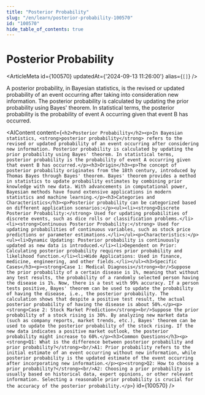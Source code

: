 ```yaml
---
title: "Posterior Probability"
slug: "/en/learn/posterior-probability-100570"
id: "100570"
hide_table_of_contents: true
---
```



# Posterior Probability

<ArticleMeta id={100570} updatedAt={'2024-09-13 11:26:00'} alias={`[]`} />
<div className='border-solid border-b border-t-0 my-4 border-[var(--ifm-color-gray-300)]' />

A posterior probability, in Bayesian statistics, is the revised or updated probability of an event occurring after taking into consideration new information. The posterior probability is calculated by updating the prior probability using Bayes' theorem. In statistical terms, the posterior probability is the probability of event A occurring given that event B has occurred.

<AIContent content={`<h2>Posterior Probability</h2><p>In Bayesian statistics, <strong>posterior probability</strong> refers to the revised or updated probability of an event occurring after considering new information. Posterior probability is calculated by updating the prior probability using Bayes' theorem. In statistical terms, posterior probability is the probability of event A occurring given that event B has occurred.</p><h3>Origin</h3><p>The concept of posterior probability originates from the 18th century, introduced by Thomas Bayes through Bayes' theorem. Bayes' theorem provides a method in statistics to update probability estimates by combining prior knowledge with new data. With advancements in computational power, Bayesian methods have found extensive applications in modern statistics and machine learning.</p><h3>Categories and Characteristics</h3><p>Posterior probability can be categorized based on different application scenarios:</p><ul><li><strong>Discrete Posterior Probability:</strong> Used for updating probabilities of discrete events, such as dice rolls or classification problems.</li><li><strong>Continuous Posterior Probability:</strong> Used for updating probabilities of continuous variables, such as stock price predictions or parameter estimations.</li></ul><p>Characteristics:</p><ul><li>Dynamic Updating: Posterior probability is continuously updated as new data is introduced.</li><li>Dependent on Prior: Calculating posterior probability requires prior probability and likelihood function.</li><li>Wide Applications: Used in finance, medicine, engineering, and other fields.</li></ul><h3>Specific Cases</h3><p><strong>Case 1: Medical Diagnosis</strong><br/>Suppose the prior probability of a certain disease is 1%, meaning that without any test results, the probability of a randomly selected person having the disease is 1%. Now, there is a test with 99% accuracy. If a person tests positive, Bayes' theorem can be used to update the probability of having the disease, i.e., the posterior probability. The calculation shows that despite a positive test result, the actual posterior probability of having the disease is about 50%.</p><p><strong>Case 2: Stock Market Prediction</strong><br/>Suppose the prior probability of a stock rising is 30%. By analyzing new market data (such as company reports, market trends, etc.), Bayes' theorem can be used to update the posterior probability of the stock rising. If the new data indicates a positive market outlook, the posterior probability might increase to 60%.</p><h3>Common Questions</h3><p><strong>Q1: What is the difference between posterior probability and prior probability?</strong><br/>A1: Prior probability refers to the initial estimate of an event occurring without new information, while posterior probability is the updated estimate of the event occurring after incorporating new information.</p><p><strong>Q2: How to choose a prior probability?</strong><br/>A2: Choosing a prior probability is usually based on historical data, expert opinions, or other relevant information. Selecting a reasonable prior probability is crucial for the accuracy of the posterior probability.</p>`} id={100570} />
